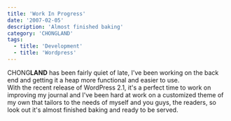```yaml
---
title: 'Work In Progress'
date: '2007-02-05'
description: 'Almost finished baking'
category: 'CHONGLAND'
tags:
  - title: 'Development'
  - title: 'Wordpress'
---
```


CHONG**LAND** has been fairly quiet of late, I've been working on the back end and getting it a heap more functional and easier to use.  
With the recent release of WordPress 2.1, it's a perfect time to work on improving my journal and I've been hard at work on a customized theme of my own that tailors to the needs of myself and you guys, the readers, so look out it's almost finished baking and ready to be served.
